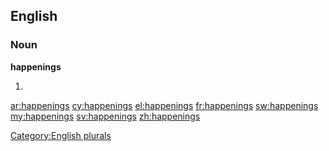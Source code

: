 ==English==

===Noun===
'''happenings'''

# {{plural of|[[happening]]}}

[[Category:English plurals]]

[[ar:happenings]]
[[cy:happenings]]
[[el:happenings]]
[[fr:happenings]]
[[sw:happenings]]
[[my:happenings]]
[[sv:happenings]]
[[zh:happenings]]